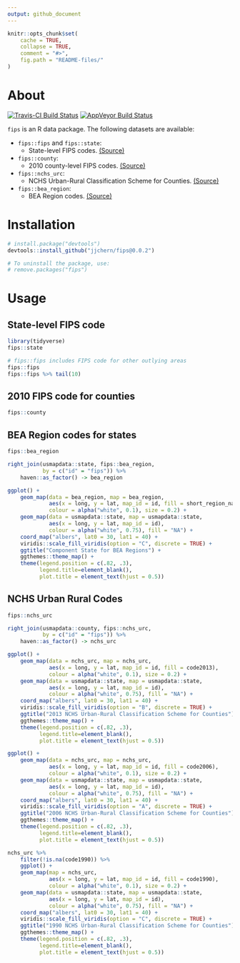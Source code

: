 ```yaml
---
output: github_document
---
```


<!-- README.md is generated from README.Rmd. Please edit that file -->

```r
knitr::opts_chunk$set(
    cache = TRUE,
    collapse = TRUE,
    comment = "#>",
    fig.path = "README-files/"
)
```

# About

[![Travis-CI Build Status](https://travis-ci.org/jjchern/fips.svg?branch=master)](https://travis-ci.org/jjchern/fips)
[![AppVeyor Build Status](https://ci.appveyor.com/api/projects/status/github/jjchern/fips?branch=master&svg=true)](https://ci.appveyor.com/project/jjchern/fips)

`fips` is an R data package. The following datasets are available:

- `fips::fips` and `fips::state`: 
    - State-level FIPS codes. [(Source)](https://www.census.gov/geo/reference/ansi_statetables.html)

- `fips::county`: 
    - 2010 county-level FIPS codes. [(Source)](https://www.census.gov/geo/reference/codes/cou.html)
    
- `fips::nchs_urc`: 
    - NCHS Urban-Rural Classification Scheme for Counties. [(Source)](https://www.cdc.gov/nchs/data_access/urban_rural.htm)
    
- `fips::bea_region`:
    - BEA Region codes. [(Source)](https://www.bea.gov/regional/docs/regions.cfm)

# Installation

```r
# install.package("devtools")
devtools::install_github("jjchern/fips@0.0.2")

# To uninstall the package, use:
# remove.packages("fips")
```

# Usage

## State-level FIPS code

```r
library(tidyverse)
fips::state

# fips::fips includes FIPS code for other outlying areas
fips::fips 
fips::fips %>% tail(10)
```

## 2010 FIPS code for counties

```r
fips::county
```

## BEA Region codes for states

```r
fips::bea_region
```

```r

right_join(usmapdata::state, fips::bea_region,
           by = c("id" = "fips")) %>% 
    haven::as_factor() -> bea_region

ggplot() +
    geom_map(data = bea_region, map = bea_region,
             aes(x = long, y = lat, map_id = id, fill = short_region_name),
             colour = alpha("white", 0.1), size = 0.2) +
    geom_map(data = usmapdata::state, map = usmapdata::state,
             aes(x = long, y = lat, map_id = id),
             colour = alpha("white", 0.75), fill = "NA") +        
    coord_map("albers", lat0 = 30, lat1 = 40) +
    viridis::scale_fill_viridis(option = "C", discrete = TRUE) +
    ggtitle("Component State for BEA Regions") +
    ggthemes::theme_map() +
    theme(legend.position = c(.82, .3),
          legend.title=element_blank(), 
          plot.title = element_text(hjust = 0.5))
```

## NCHS Urban Rural Codes

```r
fips::nchs_urc
```

```r

right_join(usmapdata::county, fips::nchs_urc,
           by = c("id" = "fips")) %>% 
    haven::as_factor() -> nchs_urc

ggplot() +
    geom_map(data = nchs_urc, map = nchs_urc,
             aes(x = long, y = lat, map_id = id, fill = code2013),
             colour = alpha("white", 0.1), size = 0.2) +
    geom_map(data = usmapdata::state, map = usmapdata::state,
             aes(x = long, y = lat, map_id = id),
             colour = alpha("white", 0.75), fill = "NA") +        
    coord_map("albers", lat0 = 30, lat1 = 40) +
    viridis::scale_fill_viridis(option = "B", discrete = TRUE) +
    ggtitle("2013 NCHS Urban-Rural Classification Scheme for Counties") +
    ggthemes::theme_map() +
    theme(legend.position = c(.82, .3),
          legend.title=element_blank(), 
          plot.title = element_text(hjust = 0.5))
```

```r

ggplot() +
    geom_map(data = nchs_urc, map = nchs_urc,
             aes(x = long, y = lat, map_id = id, fill = code2006),
             colour = alpha("white", 0.1), size = 0.2) +
    geom_map(data = usmapdata::state, map = usmapdata::state,
             aes(x = long, y = lat, map_id = id),
             colour = alpha("white", 0.75), fill = "NA") + 
    coord_map("albers", lat0 = 30, lat1 = 40) +
    viridis::scale_fill_viridis(option = "A", discrete = TRUE) +
    ggtitle("2006 NCHS Urban-Rural Classification Scheme for Counties") +
    ggthemes::theme_map() +
    theme(legend.position = c(.82, .3),
          legend.title=element_blank(), 
          plot.title = element_text(hjust = 0.5))
```

```r

nchs_urc %>% 
    filter(!is.na(code1990)) %>% 
    ggplot() +
    geom_map(map = nchs_urc,
             aes(x = long, y = lat, map_id = id, fill = code1990),
             colour = alpha("white", 0.1), size = 0.2) +
    geom_map(data = usmapdata::state, map = usmapdata::state,
             aes(x = long, y = lat, map_id = id),
             colour = alpha("white", 0.75), fill = "NA") +        
    coord_map("albers", lat0 = 30, lat1 = 40) +
    viridis::scale_fill_viridis(option = "C", discrete = TRUE) +
    ggtitle("1990 NCHS Urban-Rural Classification Scheme for Counties") +
    ggthemes::theme_map() +
    theme(legend.position = c(.82, .3),
          legend.title=element_blank(), 
          plot.title = element_text(hjust = 0.5))
```




